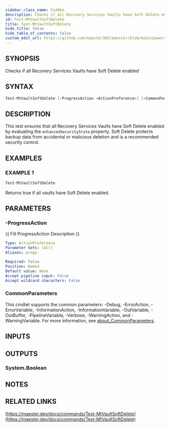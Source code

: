 ```yaml
---
sidebar_class_name: hidden
description: Checks if all Recovery Services Vaults have Soft Delete enabled
id: Test-MtVaultSoftDelete
title: Test-MtVaultSoftDelete
hide_title: false
hide_table_of_contents: false
custom_edit_url: https://github.com/maester365/maester/blob/main/powershell/public/Test-MtVaultSoftDelete.ps1
---
```


## SYNOPSIS

Checks if all Recovery Services Vaults have Soft Delete enabled

## SYNTAX

```powershell
Test-MtVaultSoftDelete [-ProgressAction <ActionPreference>] [<CommonParameters>]
```

## DESCRIPTION

This test ensures that all Recovery Services Vaults have Soft Delete enabled
by evaluating the `enhancedSecurityState` property.
Soft Delete protects backup
data from accidental or malicious deletion and is a recommended security control.

## EXAMPLES

### EXAMPLE 1

```powershell
Test-MtVaultSoftDelete
```

Returns true if all vaults have Soft Delete enabled.

## PARAMETERS

### -ProgressAction

\{\{ Fill ProgressAction Description \}\}

```yaml
Type: ActionPreference
Parameter Sets: (All)
Aliases: proga

Required: False
Position: Named
Default value: None
Accept pipeline input: False
Accept wildcard characters: False
```

### CommonParameters

This cmdlet supports the common parameters: -Debug, -ErrorAction, -ErrorVariable, -InformationAction, -InformationVariable, -OutVariable, -OutBuffer, -PipelineVariable, -Verbose, -WarningAction, and -WarningVariable. For more information, see [about_CommonParameters](http://go.microsoft.com/fwlink/?LinkID=113216).

## INPUTS

## OUTPUTS

### System.Boolean

## NOTES

## RELATED LINKS

[https://maester.dev/docs/commands/Test-MtVaultSoftDelete](https://maester.dev/docs/commands/Test-MtVaultSoftDelete)
